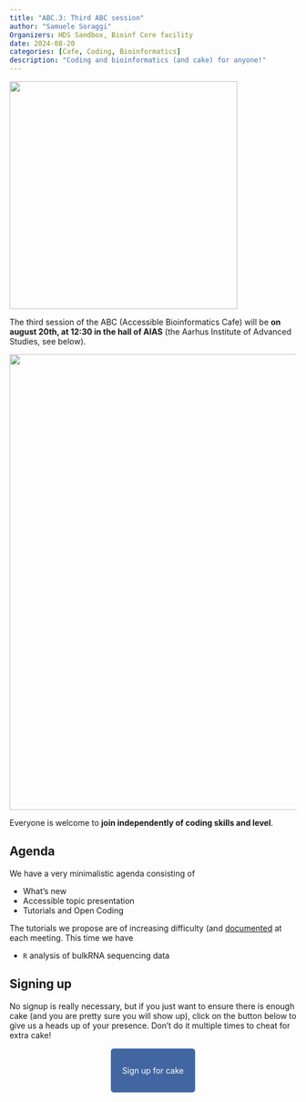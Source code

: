 ```yaml
---
title: "ABC.3: Third ABC session"
author: "Samuele Soraggi"
Organizers: HDS Sandbox, Bioinf Core facility
date: 2024-08-20
categories: [Cafe, Coding, Bioinformatics]
description: "Coding and bioinformatics (and cake) for anyone!"
---
```


![](../../img/news/number3.png){fig-align="center" width=400px}

The third session of the ABC (Accessible Bioinformatics Cafe) will be **on august 20th, at 12:30 in the hall of AIAS** (the Aarhus Institute of Advanced Studies, see below).

![](../../img/news/AIAS.png){fig-align="center" width=800px}

Everyone is welcome to **join independently of coding skills and level**. 

## Agenda
 
We have a very minimalistic agenda consisting of

- What's new
- Accessible topic presentation
- Tutorials and Open Coding

The tutorials we propose are of increasing difficulty (and [documented](../../Documentation.qmd) at each meeting. This time we have

- `R` analysis of bulkRNA sequencing data
 
## Signing up

No signup is really necessary, but if you just want to ensure there is enough cake (and you are pretty sure you will show up), click on the button below to give us a heads up of your presence. Don't do it multiple times to cheat for extra cake!

&nbsp;

 <p align="center">
  <a href="https://docs.google.com/forms/d/e/1FAIpQLSfZl_blsvhiLIc2P-UyD0CFqyOYJNrQ80FzTaNc9UIfYhsO_w/viewform?usp=pp_url&entry.1204655311=Yes" style="background-color: #4266A1; color: #FFFFFF; padding: 30px 20px; text-decoration: none; border-radius: 5px;">
    Sign up for cake
  </a>
</p>
